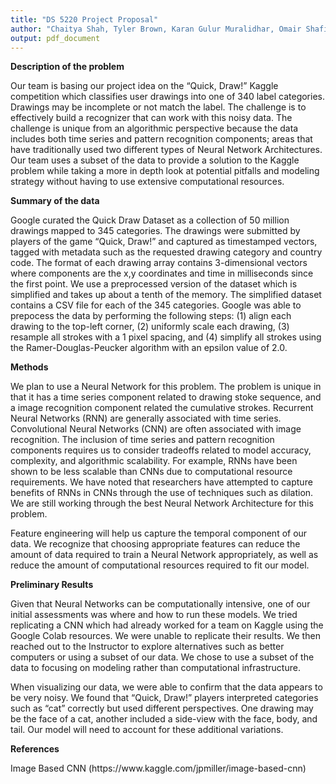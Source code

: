 ```yaml
---
title: "DS 5220 Project Proposal"
author: "Chaitya Shah, Tyler Brown, Karan Gulur Muralidhar, Omair Shafi Ahmed; MSDS 19'"
output: pdf_document
---
```


**Description of the problem**

Our team is basing our project idea on the "Quick, Draw!" Kaggle competition 
which classifies user drawings into one of 340 label categories. Drawings may 
be incomplete or not match the label. The challenge is to effectively build a 
recognizer that can work with this noisy data. The challenge is unique from an
algorithmic perspective because the data includes both time series and pattern
recognition components; areas that have traditionally used two different 
types of Neural Network Architectures. Our team uses a subset of the data to 
provide a solution to the Kaggle problem while taking a more in depth 
look at potential pitfalls and modeling strategy without having to use 
extensive computational resources.

**Summary of the data**

Google curated the Quick Draw Dataset as a collection of 50 million drawings
mapped to 345 categories. The drawings were submitted by players of the game
"Quick, Draw!" and captured as timestamped vectors, tagged with metadata such
as the requested drawing category and country code. The format of each drawing
array contains 3-dimensional vectors where components are the x,y coordinates
and time in milliseconds since the first point. We use a preprocessed version
of the dataset which is simplified and takes up about a tenth of the memory.
The simplified dataset contains a CSV file for each of the 345 categories.
Google was able to prepocess the data by performing the following steps: (1)
align each drawing to the top-left corner, (2) uniformly scale each drawing, 
(3) resample all strokes with a 1 pixel spacing, and (4) simplify all strokes
using the Ramer-Douglas-Peucker algorithm with an epsilon value of 2.0. 

**Methods**

We plan to use a Neural Network for this problem. The problem is unique in
that it has a time series component related to drawing stoke sequence, and
a image recognition component related the cumulative strokes. Recurrent Neural
Networks (RNN) are generally associated with time series. Convolutional Neural
Networks (CNN) are often associated with image recognition. The inclusion of
time series and pattern recognition components requires us to consider 
tradeoffs related to model accuracy, complexity, and algorithmic scalability.
For example, RNNs have been shown to be less scalable than CNNs due to
computational resource requirements. We have noted that researchers have
attempted to capture benefits of RNNs in CNNs through the use of techniques
such as dilation. We are still working through the best Neural Network 
Architecture for this problem.

Feature engineering will help us capture the temporal component of our data. We
recognize that choosing appropriate features can reduce the amount of data 
required to train a Neural Network appropriately, as well as reduce the amount
of computational resources required to fit our model. 

**Preliminary Results**

Given that Neural Networks can be computationally intensive, one of our
initial assessments was where and how to run these models. We tried 
replicating a CNN which had already worked for a team on Kaggle using the
Google Colab resources. We were unable to replicate their results. We then 
reached out to the Instructor to explore alternatives such as better 
computers or using a subset of our data. We chose to use a subset of the
data to focusing on modeling rather than computational infrastructure.

When visualizing our data, we were able to confirm that the data appears to
be very noisy. We found that "Quick, Draw!" players interpreted categories 
such as "cat" correctly but used different perspectives. One drawing may be 
the face of a cat, another included a side-view with the face, body, and tail.
Our model will need to account for these additional variations.


**References**

Image Based CNN (https://www.kaggle.com/jpmiller/image-based-cnn)












